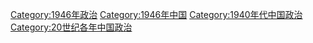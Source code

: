 [[Category:1946年政治|Category:1946年政治]]
[[Category:1946年中国|Category:1946年中国]]
[[Category:1940年代中国政治|Category:1940年代中国政治]]
[[Category:20世纪各年中国政治|Category:20世纪各年中国政治]]